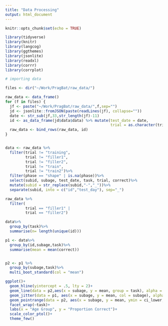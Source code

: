 ```yaml
---
title: "Data Processing"
output: html_document
---
```


```r
knitr::opts_chunk$set(echo = TRUE)

library(tidyverse)
library(knitr)
library(langcog)
library(ggthemes)
library(jsonlite)
library(readxl)
library(corrr)
library(corrplot)

```


```r
# importing data

files <- dir("~/Work/PragBat/raw_data/")

raw_data <- data_frame()
for (f in files) {
  jf <- paste("~/Work/PragBat/raw_data/",f,sep="")
  jd <- jsonlite::fromJSON(paste(readLines(jf), collapse=""))
  date <- str_sub(jf,33,str_length(jf)-11)
  id <- as_data_frame(jd$data$data) %>% mutate(test_date = date, 
                                               trial = as.character(trial))
  raw_data <- bind_rows(raw_data, id)
}


data <- raw_data %>%
  filter(trial != "training", 
         trial != "filler1", 
         trial != "filler2",
         trial != "train",
         trial != "train2")%>%
  filter(phase == "shape" | is.na(phase))%>%
  select(subid, subage, test_date, task, trial, correct)%>%
  mutate(subid = str_replace(subid,"-","_"))%>%
  separate(subid, into = c("id","test_day"), sep="_")

raw_data %>%
  filter(
         trial == "filler1" | 
         trial == "filler2")

```

```r
data%>%
  group_by(task)%>%
  summarise(n= length(unique(id)))
```

```r
p1 <- data%>%
  group_by(id,subage,task)%>%
  summarise(mean = mean(correct))


p2 <- p1 %>%
  group_by(subage,task)%>%
  multi_boot_standard(col = "mean")

ggplot()+
  geom_hline(yintercept = .5, lty = 2)+
  geom_line(data = p2,aes(x = subage, y = mean, group = task), alpha = .5)+
  geom_jitter(data = p1, aes(x = subage, y = mean, col = subage), alpha = .5, width = .2, height = .01)+
  geom_pointrange(data = p2, aes(x = subage, y = mean, ymin = ci_lower, ymax = ci_upper, col = subage))+
  facet_wrap(~task)+
  labs(x = "Age Group", y = "Proportion Correct")+
  scale_color_ptol()+
  theme_few()
  

```

